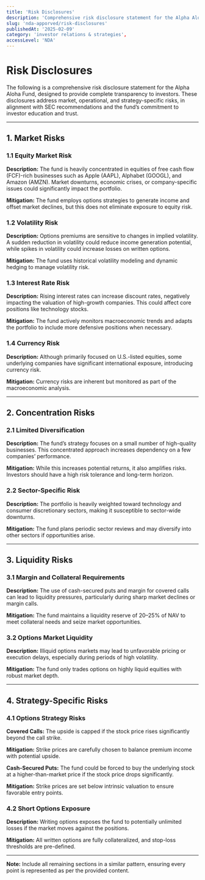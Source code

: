 ```yaml
---
title: 'Risk Disclosures'
description: 'Comprehensive risk disclosure statement for the Alpha Aloha Fund, ensuring transparency and trust.'
slug: 'nda-apporved/risk-disclosures'
publishedAt: '2025-02-09'
category: 'investor relations & strategies',
accessLevel: 'NDA'
---
```



# Risk Disclosures

The following is a comprehensive risk disclosure statement for the Alpha Aloha Fund, designed to provide complete transparency to investors. These disclosures address market, operational, and strategy-specific risks, in alignment with SEC recommendations and the fund’s commitment to investor education and trust.

---

## 1. Market Risks

### 1.1 Equity Market Risk

**Description:** The fund is heavily concentrated in equities of free cash flow (FCF)-rich businesses such as Apple (AAPL), Alphabet (GOOGL), and Amazon (AMZN). Market downturns, economic crises, or company-specific issues could significantly impact the portfolio.

**Mitigation:** The fund employs options strategies to generate income and offset market declines, but this does not eliminate exposure to equity risk.

### 1.2 Volatility Risk

**Description:** Options premiums are sensitive to changes in implied volatility. A sudden reduction in volatility could reduce income generation potential, while spikes in volatility could increase losses on written options.

**Mitigation:** The fund uses historical volatility modeling and dynamic hedging to manage volatility risk.

### 1.3 Interest Rate Risk

**Description:** Rising interest rates can increase discount rates, negatively impacting the valuation of high-growth companies. This could affect core positions like technology stocks.

**Mitigation:** The fund actively monitors macroeconomic trends and adapts the portfolio to include more defensive positions when necessary.

### 1.4 Currency Risk

**Description:** Although primarily focused on U.S.-listed equities, some underlying companies have significant international exposure, introducing currency risk.

**Mitigation:** Currency risks are inherent but monitored as part of the macroeconomic analysis.

---

## 2. Concentration Risks

### 2.1 Limited Diversification

**Description:** The fund’s strategy focuses on a small number of high-quality businesses. This concentrated approach increases dependency on a few companies’ performance.

**Mitigation:** While this increases potential returns, it also amplifies risks. Investors should have a high risk tolerance and long-term horizon.

### 2.2 Sector-Specific Risk

**Description:** The portfolio is heavily weighted toward technology and consumer discretionary sectors, making it susceptible to sector-wide downturns.

**Mitigation:** The fund plans periodic sector reviews and may diversify into other sectors if opportunities arise.

---

## 3. Liquidity Risks

### 3.1 Margin and Collateral Requirements

**Description:** The use of cash-secured puts and margin for covered calls can lead to liquidity pressures, particularly during sharp market declines or margin calls.

**Mitigation:** The fund maintains a liquidity reserve of 20–25% of NAV to meet collateral needs and seize market opportunities.

### 3.2 Options Market Liquidity

**Description:** Illiquid options markets may lead to unfavorable pricing or execution delays, especially during periods of high volatility.

**Mitigation:** The fund only trades options on highly liquid equities with robust market depth.

---

## 4. Strategy-Specific Risks

### 4.1 Options Strategy Risks

**Covered Calls:** The upside is capped if the stock price rises significantly beyond the call strike.

**Mitigation:** Strike prices are carefully chosen to balance premium income with potential upside.

**Cash-Secured Puts:** The fund could be forced to buy the underlying stock at a higher-than-market price if the stock price drops significantly.

**Mitigation:** Strike prices are set below intrinsic valuation to ensure favorable entry points.

### 4.2 Short Options Exposure

**Description:** Writing options exposes the fund to potentially unlimited losses if the market moves against the positions.

**Mitigation:** All written options are fully collateralized, and stop-loss thresholds are pre-defined.

---

**Note:** Include all remaining sections in a similar pattern, ensuring every point is represented as per the provided content.